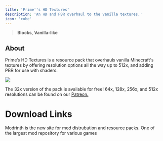 ---
title: 'Prime''s HD Textures'
description: 'An HD and PBR overhaul to the vanilla textures.'
icon: 'cube'
---

> <Icon icon="cube" iconType="regular" /> **Blocks**, <Icon icon="ice-cream" iconType="regular" /> **Vanilla-like**

## About
Prime’s HD Textures is a resource pack that overhauls vanilla Minecraft's textures by offering resolution options all the way up to 512x, and adding PBR for use with shaders.

<Frame><img NoZoom src="https://i.imgur.com/HbrOa9T.png"></Frame>

The 32x version of the pack is available for free! 64x, 128x, 256x, and 512x resolutions can be found on our [Patreon.](https://patreon.com/primemods)

# Download Links

<CardGroup cols={2}>
  <Card 
    title="Modrinth Download Link"
    icon= "download"
    href="https://modrinth.com/resourcepack/primes-hd-textures"
  >
    Modrinth is the new site for mod distrubution and resource packs.
  </Card>
  <Card
    title="Curseforge Download Link"
    icon="download"
    href="https://www.curseforge.com/minecraft/texture-packs/primes-hd-textures"
  >
    One of the largest mod repository for various games
  </Card>
</CardGroup>